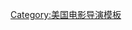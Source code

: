 {{navbox
|name = Jon Avnet
|title = [[乔恩·艾弗耐特]]执导电影
|state = {{{state|autocollapse}}}
|listclass = hlist

|list1 = 
*《{{tsl|en|Between Two Women (1986 film)|刹那芳华}}》（1986）
*《[[油炸綠蕃茄]]》（1991）
*《{{tsl|en|The War (1994 film)|树屋上的童真}}》（1994）
*《[[捨不得你 (電影)|捨不得你]]》（1996）
*《[[红角落]]》（1997）
*《{{tsl|en|Uprising (2001 film)|华沙起义 (2001年电影)|华沙起义}}》（2001）
*《[[88分鐘]]》（2007）
*《[[世紀交鋒]]》（2008）
*《{{tsl|en|Have a Little Faith (film)|一点小信仰}}》（2011）
*《{{tsl|en|Three Christs|三个基督}}》（2017）
}}<noinclude>
{{collapsible option}}
[[Category:美国电影导演模板]]
</noinclude>